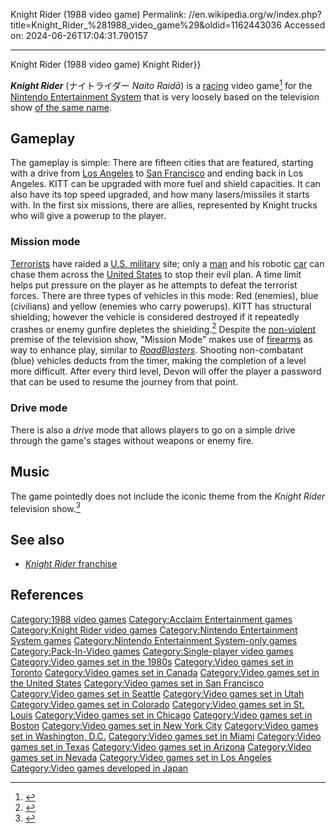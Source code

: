 Knight Rider (1988 video game)
Permalink: //en.wikipedia.org/w/index.php?title=Knight_Rider_%281988_video_game%29&oldid=1162443036
Accessed on: 2024-06-26T17:04:31.790157



------
Knight Rider (1988 video game)
{{Use mdy dates|date=December 2020}}
{{short description|1988 video game for the NES}}
{{about|the 1988 NES game|other Knight Rider video games|Knight Rider (disambiguation){{!}}Knight Rider}}
{{Infobox video game
|title = Knight Rider
|image=KR NES.PNG
|caption= North American cover art
|developer=[[Pack-In-Video]]<ref name="gamefaqs"/>
|publisher={{vgrelease|JP|Pack-In-Video|NA|[[Acclaim Entertainment|Acclaim]]<ref name="gamefaqs"/>}}
|designer=
|released= {{vgrelease|JP|September 30, 1988<ref name="gamefaqs">{{cite web|url=http://www.gamefaqs.com/console/nes/data/587392.html |title=Release information |publisher=[[GameFAQs]] |accessdate=August 15, 2008 |url-status=dead |archiveurl=https://web.archive.org/web/20080725222244/http://www.gamefaqs.com/console/nes/data/587392.html |archivedate=July 25, 2008 }}</ref>|NA|December 1989<ref>{{cite web |title=NES Games |url=http://www.nintendo.com:80/consumer/gameslist/manuals/nes_games.pdf |publisher=Nintendo |accessdate=January 8, 2020 |archiveurl=https://web.archive.org/web/20080921015524/http://www.nintendo.com/consumer/gameslist/manuals/nes_games.pdf |archivedate=September 21, 2008 |page=7 |url-status=live }}</ref>|EU|July 27, 1990<ref name="gamefaqs"/>}}
|genre= [[Video game genres#Racing|Racing]]<ref name="gamefaqs"/>
|modes= [[Single-player video game|Single-player]]
|platforms= [[Nintendo Entertainment System|NES/Family Computer]]<ref name="gamefaqs"/>
}}

{{Video game reviews
| Allgame = {{Rating|3|5}}<ref>{{cite web |last=Hoffman |first=Joshua |title=Knight Rider review |url=http://www.allgame.com/game.php?id=1236&tab=review |website=AllGame |accessdate=January 8, 2020 |archiveurl=https://web.archive.org/web/20141116110005/http://www.allgame.com/game.php?id=1236&tab=review |archivedate=November 16, 2014}}</ref>
}}

'''''Knight Rider''''' (ナイトライダー ''Naito Raidā'') is a [[Video game genres#Racing|racing]] video game<ref>{{cite web |title=A Brief History of Every TV Version of Knight Rider, Ever |url=https://io9.gizmodo.com/a-brief-history-of-every-tv-version-of-knight-rider-ev-1788201869 |website=Gizmodo |date=October 25, 2016 |accessdate=August 12, 2018}}</ref> for the [[Nintendo Entertainment System]] that is very loosely based on the television show [[Knight Rider (1982 TV series)|of the same name]].

==Gameplay==
The gameplay is simple: There are fifteen cities that are featured, starting with a drive from [[Los Angeles]] to [[San Francisco]] and ending back in Los Angeles. KITT can be upgraded with more fuel and shield capacities. It can also have its top speed upgraded, and how many lasers/missiles it starts with. In the first six missions, there are allies, represented by Knight trucks who will give a powerup to the player.

===Mission mode===
[[Terrorist]]s have raided a [[United States armed forces|U.S. military]] site; only a [[Michael Knight (Knight Rider)|man]] and his robotic [[KITT|car]] can chase them across the [[United States]] to stop their evil plan. A time limit helps put pressure on the player as he attempts to defeat the terrorist forces. There are three types of vehicles in this mode: Red (enemies), blue (civilians) and yellow (enemies who carry powerups). KITT has structural shielding; however the vehicle is considered destroyed if it repeatedly crashes or enemy gunfire depletes the shielding.<ref name="mobygames">{{cite web | url = http://www.mobygames.com/game/knight-rider_| title = Basic gameplay information | publisher = [[MobyGames]]| date = | accessdate = October 19, 2008}}</ref> Despite the [[nonviolence|non-violent]] premise of the television show, "Mission Mode" makes use of [[firearm]]s as way to enhance play, similar to ''[[RoadBlasters]]''. Shooting non-combatant (blue) vehicles deducts from the timer, making the completion of a level more difficult. After every third level, Devon will offer the player a password that can be used to resume the journey from that point.

===Drive mode===
There is also a ''drive'' mode that allows players to go on a simple drive through the game's stages without weapons or enemy fire.

==Music==
The game pointedly does not include the iconic theme from the ''Knight Rider'' television show.<ref>{{cite web |title=THE FANTASTIC CAR RETRO 'Knight Rider', we analyzed the adaptation for NES of the unforgettable series ' |url=https://www.zonared.com/analisis/retro-knight-rider-nes/ |website=Zonared |accessdate=August 12, 2018}}</ref>

==See also==
{{Portal|Video game}}
* [[Knight Rider (franchise)|''Knight Rider'' franchise]]

==References==
{{Reflist}}

{{Knight Rider}}

{{DEFAULTSORT:Knight Rider (Video Game)}}
[[Category:1988 video games]]
[[Category:Acclaim Entertainment games]]
[[Category:Knight Rider video games]]
[[Category:Nintendo Entertainment System games]]
[[Category:Nintendo Entertainment System-only games]]
[[Category:Pack-In-Video games]]
[[Category:Single-player video games]]
[[Category:Video games set in the 1980s]]
[[Category:Video games set in Toronto]]<!--Mission 7-->
[[Category:Video games set in Canada]]
[[Category:Video games set in the United States]]
[[Category:Video games set in San Francisco]]<!--Mission 1-->
[[Category:Video games set in Seattle]]<!--Mission 2-->
[[Category:Video games set in Utah]]<!--Mission 3 Salt Lake City-->
[[Category:Video games set in Colorado]]<!--Mission 4 Denver-->
[[Category:Video games set in St. Louis]]<!--Mission 5-->
[[Category:Video games set in Chicago]]<!--Mission 6-->
[[Category:Video games set in Boston]]<!--Mission 8-->
[[Category:Video games set in New York City]]<!--Mission 9-->
[[Category:Video games set in Washington, D.C.]]<!--Mission 10-->
[[Category:Video games set in Miami]]<!--Mission 11-->
[[Category:Video games set in Texas]]<!--Mission 12 Houston-->
[[Category:Video games set in Arizona]]<!--Mission 13 Phoenix-->
[[Category:Video games set in Nevada]]<!--Mission 14 Las Vegas-->
[[Category:Video games set in Los Angeles]]<!--Mission 15-->
[[Category:Video games developed in Japan]]

{{Action-videogame-stub}}